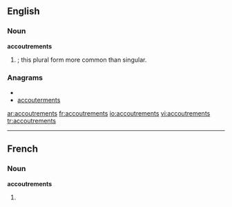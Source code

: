 ==English==

===Noun===
'''accoutrements''' 

# {{plural of|[[accoutrement]]|nodot=1}}; this plural form more common than singular.

===Anagrams===
* {{alphagram|acceemnorsttu}}
* [[accouterments#English|accouterments]]


[[ar:accoutrements]]
[[fr:accoutrements]]
[[io:accoutrements]]
[[vi:accoutrements]]
[[tr:accoutrements]]

----
==French==

===Noun===
'''accoutrements''' {{m}}

# {{plural of|[[accoutrement]]|lang=fr}}
{{rfc-auto}}